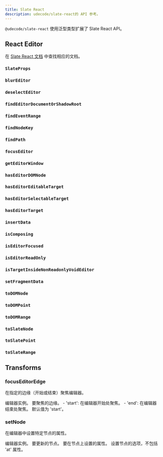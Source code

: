 ```yaml
---
title: Slate React
description: udecode/slate-react的 API 参考。
---
```


`@udecode/slate-react` 使用泛型类型扩展了 Slate React API。

## React Editor

在 [Slate React 文档](https://docs.slatejs.org/libraries/slate-react/react-editor) 中查找相应的文档。

### `SlateProps`

### `blurEditor`

### `deselectEditor`

### `findEditorDocumentOrShadowRoot`

### `findEventRange`

### `findNodeKey`

### `findPath`

### `focusEditor`

### `getEditorWindow`

### `hasEditorDOMNode`

### `hasEditorEditableTarget`

### `hasEditorSelectableTarget`

### `hasEditorTarget`

### `insertData`

### `isComposing`

### `isEditorFocused`

### `isEditorReadOnly`

### `isTargetInsideNonReadonlyVoidEditor`

### `setFragmentData`

### `toDOMNode`

### `toDOMPoint`

### `toDOMRange`

### `toSlateNode`

### `toSlatePoint`

### `toSlateRange`

## Transforms

### focusEditorEdge

在指定的边缘（开始或结束）聚焦编辑器。

<APIParameters>
  <APIItem name="editor" type="TEditor">
    编辑器实例。
  </APIItem>
  <APIItem name="options" type="object" optional>
    <APISubList>
      <APISubListItem parent="options" name="edge" type="'start' | 'end'" optional>
        要聚焦的边缘。
        - 'start': 在编辑器开始处聚焦。
        - 'end': 在编辑器结束处聚焦。
        默认值为 'start'。
      </APISubListItem>
    </APISubList>
  </APIItem>
</APIParameters>

### setNode

在编辑器中设置特定节点的属性。

<APIParameters>
  <APIItem name="editor" type="TEditor">
    编辑器实例。
  </APIItem>
  <APIItem name="node" type="NodeOf<E>">
    要更新的节点。
  </APIItem>
  <APIItem name="props" type="Partial<TNodeProps<N>>">
    要在节点上设置的属性。
  </APIItem>
  <APIItem name="options" type="Omit<SetNodesOptions<E>, 'at'>" optional>
    设置节点的选项，不包括 'at' 属性。
  </APIItem>
</APIParameters>